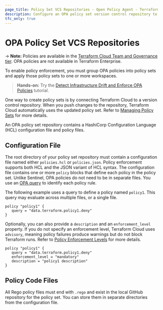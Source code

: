 ```yaml
---
page_title: Policy Set VCS Repositories - Open Policy Agent - Terraform Cloud
description: Configure an OPA policy set version control repository to use in Terraform Cloud. A policy set repository has a configuration file and policy files. 
tfc_only: true
---
```


# OPA Policy Set VCS Repositories

-> **Note:** Policies are available in the [Terraform Cloud Team and Governance tier](https://www.hashicorp.com/products/terraform/pricing). OPA policies are not available in Terraform Enterprise.

To enable policy enforcement, you must group OPA policies into policy sets and apply those policy sets to one or more workspaces.

> **Hands-on:** Try the [Detect Infrastructure Drift and Enforce OPA Policies](/terraform/tutorials/cloud/drift-and-opa) tutorial.

One way to create policy sets is by connecting Terraform Cloud to a version control repository. When you push changes to the repository, Terraform Cloud automatically uses the updated policy set. Refer to [Managing Policy Sets](/terraform/cloud-docs/policy-enforcement/manage-policy-sets) for more details.

An OPA policy set repository contains a HashiCorp Configuration Language (HCL) configuration file and policy files.


## Configuration File

The root directory of your policy set repository must contain a configuration file named either `policies.hcl` or `policies.json`. Policy enforcement supports both HCL and the JSON variant of HCL syntax.
The configuration file contains one or more `policy` blocks that define each policy in the policy set. Unlike Sentinel, OPA policies do not need to be in separate files. You use an [OPA query](/terraform/cloud-docs/policy-enforcement/opa#opa-query) to identify each policy rule.

The following example uses a query to define a policy named `policy1`. This query may evaluate across multiple files, or a single file.

```hcl
policy "policy1" {
   query = "data.terraform.policy1.deny"
}
```

Optionally, you can also provide a `description` and an `enforcement_level` property. If you do not specify an enforcement level, Terraform Cloud uses `advisory`, meaning policy failures produce warnings but do not block Terraform runs. Refer to [Policy Enforcement Levels](/terraform/cloud-docs/policy-enforcement/manage-policy-sets#policy-enforcement-levels) for more details.

```hcl
policy "policy1" {
   query = "data.terraform.policy1.deny"
   enforcement_level = "mandatory"
   description = "policy1 description"
}
```

## Policy Code Files

All Rego policy files must end with `.rego` and exist in the local GitHub repository for the policy set. You can store them in separate directories from the configuration file.